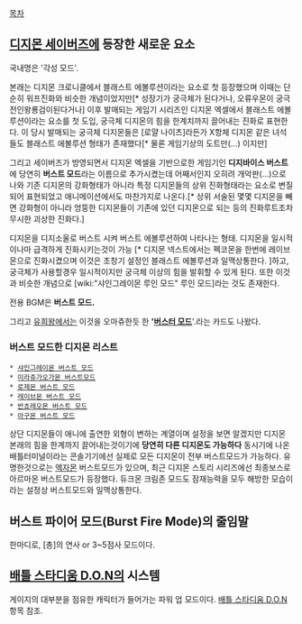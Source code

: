 [[목차]]

== [[디지몬 세이버즈]]에 등장한 새로운 요소 ==
국내명은 '각성 모드'.

본래는 디지몬 크로니클에서 블래스트 에볼루션이라는 요소로 첫 등장했으며 이때는 단순히 워프진화와 비슷한 개념이었지만[* 성장기가 궁극체가 된다거나, 오류우몬이 궁극전인왕룡검이된다거나] 이후 발매되는 게임기 시리즈인 디지몬 엑셀에서 블래스트 에볼루션이라는 요소를 첫 도입, 궁극체 디지몬의 힘을 한계치까지 끌어내는 진화로 표현한다. 이 당시 발매되는 궁극체 디지몬들은 [로얄 나이츠]라든가 X항체 디지몬 같은 녀석들도 블래스트 에볼루션 형태가 존재했다[* 물론 게임기상의 도트만(...) 이지만]

그리고 세이버즈가 방영되면서 디지몬 엑셀을 기반으로한 게임기인 '''디지바이스 버스트'''에 당연히 '''버스트 모드'''라는 이름으로 추가시켰는데 어째서인지 오히려 개악판(...)으로 나와 기존 디지몬의 강화형태가 아니라 특정 디지몬들의 상위 진화형태라는 요소로 변질되어 표현되었고 애니메이션에서도 마찬가지로 나온다.[* 상위 서술된 몇몇 디지몬을 빼면 강화형이 아니라 엉뚱한 디지몬들이 기존에 있던 디지몬으로 되는 등의 진화루트조차 무시한 괴상한 진화다.]  

디지몬을 디지소울로 버스트 시켜 버스트 에볼루션하여 나타나는 형태. 디지몬을 일시적이나마 급격하게 진화시키는것이 가능 [* 디지몬 넥스트에서는 펙코몬을 한번에 레이브몬으로 진화시켰으며 이것은 초창기 설정인 블래스트 에볼루션과 일맥상통한다. ]하고, 궁극체가 사용할경우 일시적이지만 궁극체 이상의 힘을 발휘할 수 있게 된다. 또한 이것과 비슷한 개념으로 [wiki:"샤인그레이몬 루인 모드" 루인 모드]라는 것도 존재한다.

{{{#!html
<embed src="http://www.youtube.com/v/PCyAUQ0WKZM&hl=ja_JP&fs=1&" type="application/x-shockwave-flash" allowscriptaccess="always" allowfullscreen="true" width="425" height="344"></embed></object>
}}}
전용 BGM은 '''버스트 모드.'''

그리고 [[유희왕]]에서는 이것을 오마쥬한듯 한 ''''[[버스터 모드]]''''.라는 카드도 나왔다.

=== 버스트 모드한 디지몬 리스트 ===
 * [[샤인그레이몬 버스트 모드]]
 * [[미라쥬가오가몬|미라쥬가오가몬 버스트모드]]
 * [[로제몬 버스트 모드]]
 * [[레이브몬|레이브몬 버스트 모드]]
 * [[반쵸레오몬|반쵸레오몬 버스트 모드]]
 * [[아구몬|아구몬 버스트 모드]]

상단 디지몬들이 애니에 출연한 외형이 변하는 계열이며 설정을 보면 알겠지만 디지몬 본래의 힘을 한계까지 끌어내는것이기에 '''당연히 다른 디지몬도 가능하다''' 동시기에 나온 배틀터미널이라는 콘솔기기에선 실제로 모든 디지몬이 전부 버스트모드가 가능하다. 유명한것으로는 [[엑자몬]] 버스트모드가 있으며, 최근 디지몬 스토리 시리즈에선 최종보스로 아르마몬 버스트모드가 등장했다.  듀크몬 크림존 모드도 잠재능력을 모두 해방한 모습이라는 설정상 버스트모드와 일맥상통한다.

== 버스트 파이어 모드(Burst Fire Mode)의 줄임말 ==
한마디로, [총]의 연사 or 3~5점사 모드이다.

== [[배틀 스타디움 D.O.N]]의 시스템 ==

{{{#!html
<object width="480" height="360"><param name="movie" value="//www.youtube.com/v/rLL-iGxSq-4?version=3&amp;hl=ko_KR&amp;rel=0"></param><param name="allowFullScreen" value="true"></param><param name="allowscriptaccess" value="always"></param><embed src="//www.youtube.com/v/rLL-iGxSq-4?version=3&amp;hl=ko_KR&amp;rel=0" type="application/x-shockwave-flash" width="480" height="360" allowscriptaccess="always" allowfullscreen="true"></embed></object>
}}}

게이지의 대부분을 점유한 캐릭터가 들어가는 파워 업 모드이다. [[배틀 스타디움 D.O.N]] 항목 참조.
